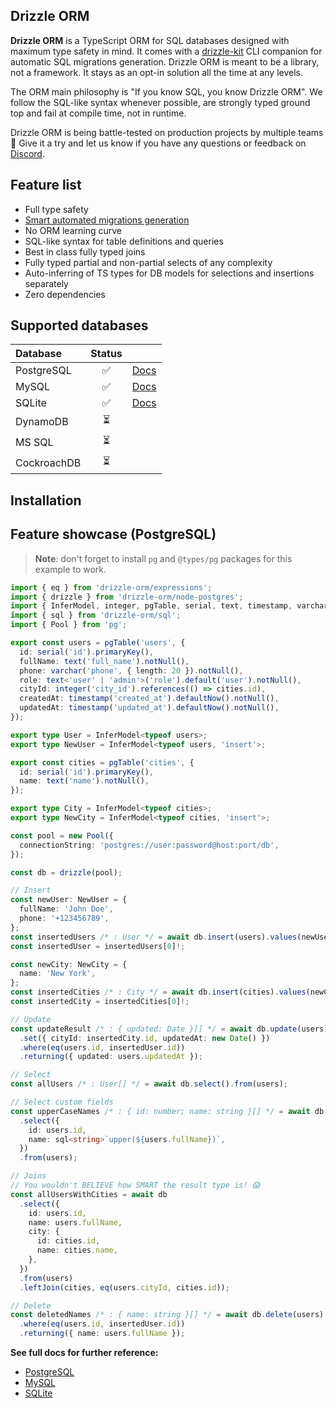 
## Drizzle ORM

**Drizzle ORM** is a TypeScript ORM for SQL databases designed with maximum type safety in mind. It comes with a [drizzle-kit](https://drizzle-kit-doc.pages.dev) CLI companion for automatic SQL migrations generation. Drizzle ORM is meant to be a library, not a framework. It stays as an opt-in solution all the time at any levels.

The ORM main philosophy is "If you know SQL, you know Drizzle ORM". We follow the SQL-like syntax whenever possible, are strongly typed ground top and fail at compile time, not in runtime.

Drizzle ORM is being battle-tested on production projects by multiple teams 🚀 Give it a try and let us know if you have any questions or feedback on [Discord](https://discord.gg/yfjTbVXMW4).

## Feature list

- Full type safety
- [Smart automated migrations generation](https://drizzle-kit-doc.pages.dev)
- No ORM learning curve
- SQL-like syntax for table definitions and queries
- Best in class fully typed joins
- Fully typed partial and non-partial selects of any complexity
- Auto-inferring of TS types for DB models for selections and insertions separately
- Zero dependencies

## Supported databases

| Database    | Status | |
|:------------|:-------:|:---|
| PostgreSQL  | ✅ | [Docs](./docs/postgresql)|
| MySQL       | ✅      |[Docs](./docs/mysql)|
| SQLite      | ✅      |[Docs](./docs/sqlite)|
| DynamoDB    | ⏳      |            |
| MS SQL      | ⏳      |            |
| CockroachDB | ⏳      |            |

## Installation

<SmallTerminal data={installation} height="32px" />

## Feature showcase (PostgreSQL)

> **Note**: don't forget to install `pg` and `@types/pg` packages for this example to work.

```typescript copy
import { eq } from 'drizzle-orm/expressions';
import { drizzle } from 'drizzle-orm/node-postgres';
import { InferModel, integer, pgTable, serial, text, timestamp, varchar } from 'drizzle-orm/pg-core';
import { sql } from 'drizzle-orm/sql';
import { Pool } from 'pg';

export const users = pgTable('users', {
  id: serial('id').primaryKey(),
  fullName: text('full_name').notNull(),
  phone: varchar('phone', { length: 20 }).notNull(),
  role: text<'user' | 'admin'>('role').default('user').notNull(),
  cityId: integer('city_id').references(() => cities.id),
  createdAt: timestamp('created_at').defaultNow().notNull(),
  updatedAt: timestamp('updated_at').defaultNow().notNull(),
});

export type User = InferModel<typeof users>;
export type NewUser = InferModel<typeof users, 'insert'>;

export const cities = pgTable('cities', {
  id: serial('id').primaryKey(),
  name: text('name').notNull(),
});

export type City = InferModel<typeof cities>;
export type NewCity = InferModel<typeof cities, 'insert'>;

const pool = new Pool({
  connectionString: 'postgres://user:password@host:port/db',
});

const db = drizzle(pool);

// Insert
const newUser: NewUser = {
  fullName: 'John Doe',
  phone: '+123456789',
};
const insertedUsers /* : User */ = await db.insert(users).values(newUser).returning();
const insertedUser = insertedUsers[0]!;

const newCity: NewCity = {
  name: 'New York',
};
const insertedCities /* : City */ = await db.insert(cities).values(newCity).returning();
const insertedCity = insertedCities[0]!;

// Update
const updateResult /* : { updated: Date }[] */ = await db.update(users)
  .set({ cityId: insertedCity.id, updatedAt: new Date() })
  .where(eq(users.id, insertedUser.id))
  .returning({ updated: users.updatedAt });

// Select
const allUsers /* : User[] */ = await db.select().from(users);

// Select custom fields
const upperCaseNames /* : { id: number; name: string }[] */ = await db
  .select({
    id: users.id,
    name: sql<string>`upper(${users.fullName})`,
  })
  .from(users);

// Joins
// You wouldn't BELIEVE how SMART the result type is! 😱
const allUsersWithCities = await db
  .select({
    id: users.id,
    name: users.fullName,
    city: {
      id: cities.id,
      name: cities.name,
    },
  })
  .from(users)
  .leftJoin(cities, eq(users.cityId, cities.id));

// Delete
const deletedNames /* : { name: string }[] */ = await db.delete(users)
  .where(eq(users.id, insertedUser.id))
  .returning({ name: users.fullName });
```

**See full docs for further reference:**

- [PostgreSQL](./docs/postgresql)
- [MySQL](./docs/mysql)
- [SQLite](./docs/sqlite)